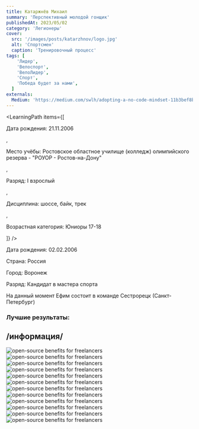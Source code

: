 ```yaml
---
title: Катаржнёв Михаил 
summary: 'Перспективный молодой гонщик'
publishedAt: 2023/05/02
category: 'Легионеры'
cover:
  src: '/images/posts/katarzhnov/logo.jpg'
  alt: 'Спортсмен'
  caption: 'Тренировочный процесс'
tags: [
    'Лидер',
    'Велоспорт',
    'ВелоЛидер',
    'Спорт',
    'Победа будет за нами',
  ]
externals:
  Medium: 'https://medium.com/swlh/adopting-a-no-code-mindset-11b3bef8b21d'
---
```


<LearningPath
  items={[
    <p>Дата рождения: 21.11.2006</p>,
    <p>Место учёбы: Ростовское областное училище (колледж) олимпийского резерва - "РОУОР - Ростов-на-Дону"</p>,
    <p>Разряд: I взрослый</p>,
    <p>Дисциплина: шоссе, байк, трек</p>,
    <p>Возрастная категория: Юниоры 17-18</p>
  ]}
/>

Дата рождения: 02.02.2006

Страна: Россия

Город: Воронеж 

Разряд: Кандидат в мастера спорта

На данный момент Ефим состоит в команде Сестрорецк (Санкт-Петербург)


### Лучшие результаты:

## /информация/



<Image
  src="/images/posts/katarzhnov/1.jpg"
  alt="open-source benefits for freelancers"
/>
<Image
  src="/images/posts/katarzhnov/2.jpg"
  alt="open-source benefits for freelancers"
/>
<Image
  src="/images/posts/katarzhnov/3.jpg"
  alt="open-source benefits for freelancers"
/>
<Image
  src="/images/posts/katarzhnov/4.jpg"
  alt="open-source benefits for freelancers"
/>
<Image
  src="/images/posts/katarzhnov/5.jpg"
  alt="open-source benefits for freelancers"
/>
<Image
  src="/images/posts/katarzhnov/6.jpg"
  alt="open-source benefits for freelancers"
/>
<Image
  src="/images/posts/katarzhnov/7.jpg"
  alt="open-source benefits for freelancers"
/>
<Image
  src="/images/posts/katarzhnov/8.jpg"
  alt="open-source benefits for freelancers"
/>
<Image
  src="/images/posts/katarzhnov/9.jpg"
  alt="open-source benefits for freelancers"
/>
<Image
  src="/images/posts/katarzhnov/10.jpg"
  alt="open-source benefits for freelancers"
/>
<Image
  src="/images/posts/katarzhnov/11.jpg"
  alt="open-source benefits for freelancers"
/>
<Image
  src="/images/posts/katarzhnov/12.jpg"
  alt="open-source benefits for freelancers"
/>